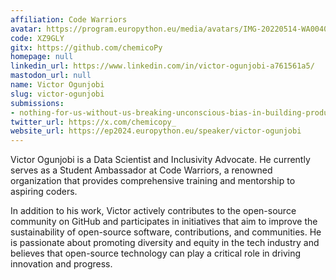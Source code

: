 ```yaml
---
affiliation: Code Warriors
avatar: https://program.europython.eu/media/avatars/IMG-20220514-WA0040_1_tHP9ax7.jpg
code: XZ9GLY
gitx: https://github.com/chemicoPy
homepage: null
linkedin_url: https://www.linkedin.com/in/victor-ogunjobi-a761561a5/
mastodon_url: null
name: Victor Ogunjobi
slug: victor-ogunjobi
submissions:
- nothing-for-us-without-us-breaking-unconscious-bias-in-building-products
twitter_url: https://x.com/chemicopy_
website_url: https://ep2024.europython.eu/speaker/victor-ogunjobi
---
```


Victor Ogunjobi is a Data Scientist and Inclusivity Advocate. He currently serves as a Student Ambassador at Code Warriors, a renowned organization that provides comprehensive training and mentorship to aspiring coders.

In addition to his work, Victor actively contributes to the open-source community on GitHub and participates in initiatives that aim to improve the sustainability of open-source software, contributions, and communities. He is passionate about promoting diversity and equity in the tech industry and believes that open-source technology can play a critical role in driving innovation and progress.
